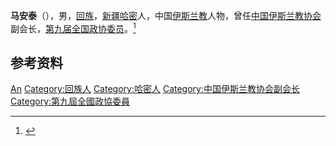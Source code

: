 '''马安泰'''（{{bd|1931年||2007年|}}），男，[[回族|回族]]，[[新疆|新疆]][[哈密市|哈密]]人，中国[[伊斯兰教|伊斯兰教]]人物，曾任[[中国伊斯兰教协会|中国伊斯兰教协会]]副会长，[[第九届全国政协委员|第九届全国政协委员]]。<ref>{{Cite book|title=中华人民共和国职官志|author=何虎生, 李耀东, 向常福主编|publisher=中国社会出版社|year=2003|isbn=9787800883934|location=北京|pages=}}</ref>

== 参考资料 ==
{{reflist}}

{{中国人物小作品}}
{{Navboxes 
| title  = 马安泰在[[中国伊斯兰教协会|中国伊斯兰教协会]]的职务
| list1  =
{{中国伊斯兰教协会第八届委员会}}
}}

{{Authority control}}
{{DEFAULTSORT:Ma马}}
[[Category:马姓|An]]
[[Category:回族人|Category:回族人]]
[[Category:哈密人|Category:哈密人]]
[[Category:中国伊斯兰教协会副会长|Category:中国伊斯兰教协会副会长]]
[[Category:第九屆全國政協委員|Category:第九屆全國政協委員]]
